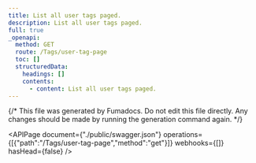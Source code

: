 ```yaml
---
title: List all user tags paged.
description: List all user tags paged.
full: true
_openapi:
  method: GET
  route: /Tags/user-tag-page
  toc: []
  structuredData:
    headings: []
    contents:
      - content: List all user tags paged.
---
```


{/* This file was generated by Fumadocs.
Do not edit this file directly. Any changes should be made by running the generation command again. */}

<APIPage document={"./public/swagger.json"} operations={[{"path":"/Tags/user-tag-page","method":"get"}]} webhooks={[]} hasHead={false} />